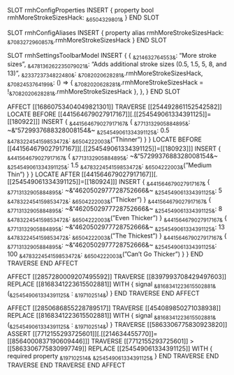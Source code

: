 SLOT rmhConfigProperties INSERT {
    property bool rmhMoreStrokeSizesHack: ~&6504329801&~
} END SLOT

SLOT rmhConfigAliases INSERT {
    property alias rmhMoreStrokeSizesHack: ~&7083272960857&~.rmhMoreStrokeSizesHack
} END SLOT

SLOT rmhSettingsToolbarModel
    INSERT {
        {
           ~&214632764553&~: "More stroke sizes",
           ~&478136262235079021&~: "Adds additional stroke sizes (0.5, 1.5, 5, 8, and 13)",
           ~&233723734822480&~: ~&7082020628281&~.rmhMoreStrokeSizesHack,
           ~&7082453764199&~: () => { ~&7082020628281&~.rmhMoreStrokeSizesHack = !~&7082020628281&~.rmhMoreStrokeSizesHack },
        },
    }
END SLOT

AFFECT [[16860753404049821301]]
    TRAVERSE [[254492861152542582]]
        LOCATE BEFORE [[441564679027917167]][.[[254549061334391125]]=[[180922]]]
        INSERT {
            ~&441564679027917167&~ {
                ~&7713132905884895&~: ~&"5729937688328008154&~
                ~&254549061334391125&~: 0.5
                ~&478322454159853472&~: ~&6504222003&~("Thinner")
            }
        }
        LOCATE BEFORE [[441564679027917167]][.[[254549061334391125]]=[[180923]]]
        INSERT {
            ~&441564679027917167&~ {
                ~&7713132905884895&~: ~&"5729937688328008154&~
                ~&254549061334391125&~: 1.5
                ~&478322454159853472&~: ~&6504222003&~("Medium Thin")
            }
        }
        LOCATE AFTER [[441564679027917167]][.[[254549061334391125]]=[[180924]]]
        INSERT {
            ~&441564679027917167&~ {
                ~&7713132905884895&~: ~&"4620502977728752666&~
                ~&254549061334391125&~: 5
                ~&478322454159853472&~: ~&6504222003&~("Thicker")
            }
            ~&441564679027917167&~ {
                ~&7713132905884895&~: ~&"4620502977728752666&~
                ~&254549061334391125&~: 8
                ~&478322454159853472&~: ~&6504222003&~("Even Thicker")
            }
            ~&441564679027917167&~ {
                ~&7713132905884895&~: ~&"4620502977728752666&~
                ~&254549061334391125&~: 13
                ~&478322454159853472&~: ~&6504222003&~("The Thickest")
            }
            ~&441564679027917167&~ {
                ~&7713132905884895&~: ~&"4620502977728752666&~
                ~&254549061334391125&~: 100
                ~&478322454159853472&~: ~&6504222003&~("Can't Go Thicker")
            }
        }
    END TRAVERSE
END AFFECT

AFFECT [[2857280009207495592]]
    TRAVERSE [[8397993708429497603]]
        REPLACE [[8168341223615502881]] WITH {
            signal ~&8168341223615502881&~(~&254549061334391125&~ : ~&197102514&~)
        }
    END TRAVERSE
END AFFECT

AFFECT [[2850686855228789517]]
    TRAVERSE [[454089850271038938]]
        REPLACE [[8168341223615502881]] WITH {
            signal ~&8168341223615502881&~(~&254549061334391125&~ : ~&197102514&~)
        }
        TRAVERSE [[5863306775830923820]]
            ASSERT [[7712155293725601]][.[[214634455770]]=[[8564000837190609446]]]
            TRAVERSE [[7712155293725601]] > [[5863306775830997749]]
                REPLACE [[254549061334391125]] WITH { required property ~&197102514&~ ~&254549061334391125&~ }
            END TRAVERSE
        END TRAVERSE
    END TRAVERSE
END AFFECT
